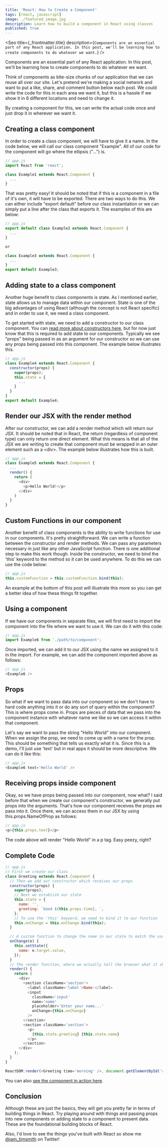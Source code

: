 ```yaml
---
title: 'React: How to Create a Component'
tags: [react, javascript]
image: ./featured_image.jpg
description: Learn how to build a component in React using classes
published: true
---
```


<Seo
  title={_frontmatter.title}
  description={`Components are an essential part of any React application. In this post, we'll be learning how to create components to do whatever we want.`}
/>

Components are an essential part of any React application. In this post, we'll be learning how to create components to do whatever we want.

Think of components as bite-size chunks of our application that we can reuse all over our site. Let's pretend we're making a social network and want to put a like, share, and comment button below each post. We could write the code for this in each area we want it, but this is a hassle if we show it in 6 different locations and need to change it.

By creating a component for this, we can write the actual code once and just drop it in wherever we want it.

## Creating a class component

In order to create a class component, we will have to give it a name. In the code below, we will call our class component "Example". All of our code for the component will go where the ellipsis ("...") is.

```javascript
// app.js
import React from 'react';

class Example1 extends React.Component {
  ...
}
```

That was pretty easy! It should be noted that if this is a component in a file of it's own, it will have to be exported. There are two ways to do this. We can either include "export default" before our class instantiation or we can simply put a line after the class that exports it. The examples of this are below:

```javascript
// app.js
export default class Example2 extends React.Component {
  ...
}

or

class Example3 extends React.Component {
  ...
}
export default Example3;
```

## Adding state to a class component

Another huge benefit to class components is state. As I mentioned earlier, state allows us to manage data within our component. State is one of the big advantages of using React (although the concept is not React specific) and in order to use it, we need a class component.

To get started with state, we need to add a constructor to our class component. You can [read more about constructors here](https://developer.mozilla.org/en-US/docs/Web/JavaScript/Reference/Classes/constructor), but for now just know that this is required to add state to our components. Typically we see "props" being passed in as an argument for our constructor so we can use any props being passed into this component. The example below illustrates this.

```javascript
// app.js
class Example4 extends React.Component {
  constructor(props) {
    super(props);
    this.state = {
      ...
    }
  }
}
export default Example4;
```

## Render our JSX with the render method

After our constructor, we can add a render method which will return our JSX. It should be noted that in React, the return (regardless of component type) can only return one direct element. What this means is that all of the JSX we are writing to create that component must be wrapped in an outer element such as a &lt;div&gt;. The example below illustrates how this is built.

```javascript
// app.js
class Example5 extends React.Component {
  ...
  render() {
    return (
      <div>
        <p>Hello World!</p>
      </div>
    )
  }
}
```

## Custom Functions in our component

Another benefit of class components is the ability to write functions for use in our components. It's pretty straightforward. We can write a function between the constructor and render methods. We can pass any parameters necessary in just like any other JavaScript function. There is one additional step to make this work though. Inside the constructor, we need to bind the 'this' keyword to the method so it can be used anywhere. To do this we can use the code below:

```javascript
// app.js
this.customFunction = this.customFunction.bind(this);
```

An example at the bottom of this post will illustrate this more so you can get a better idea of how these things fit together.

## Using a component

If we have our components in separate files, we will first need to import the component into the file where we want to use it. We can do it with this code:

```javascript
// app.js
import Example6 from './path/to/component';
```

Once imported, we can add it to our JSX using the name we assigned to it in the import. For example, we can add the component imported above as follows:

```javascript
// app.js
<Example6 />
```

## Props

So what if we want to pass data into our component so we don't have to hard code anything into it or do any sort of query within the component? This is where props come in. Props are pieces of data that we pass into the component instance with whatever name we like so we can access it within that component.

Let's say we want to pass the string "Hello World" into our component. When we assign the prop, we need to come up with a name for the prop. This should be something that tells us exactly what it is. Since this is a demo, I'll just use 'text' but in real apps it should be more descriptive. We can do it like this:

```javascript
// app.js
<Example6 text='Hello World' />
```

## Receiving props inside component

Okay, so we have props being passed into our component, now what? I said before that when we create our component's constructor, we generally put props into the arguments. That's how our component receives the props we pass into it. Once there, we can access them in our JSX by using this.props.NameOfProp as follows:

```javascript
// app.js
<p>{this.props.text}</p>
```

The code above will render "Hello World" in a p tag. Easy peezy, right?

## Complete Code

```javascript
// app.js
// First we create our class
class Greeting extends React.Component {
  // Then we add our constructor which receives our props
  constructor(props) {
    super(props);
    // Next we establish our state
    this.state = {
      name: '',
      greeting: `Good ${this.props.time}, `,
    };
    // To use the 'this' keyword, we need to bind it to our function
    this.onChange = this.onChange.bind(this);
  }

  // A custom function to change the name in our state to match the user input
  onChange(e) {
    this.setState({
      name: e.target.value,
    });
  }
  // The render function, where we actually tell the browser what it should show
  render() {
    return (
      <div>
        <section className='section'>
          <label className='label'>Name:</label>
          <input
            className='input'
            name='name'
            placeholder='Enter your name...'
            onChange={this.onChange}
          />
        </section>
        <section className='section'>
          <p>
            {this.state.greeting} {this.state.name}
          </p>
        </section>
      </div>
    );
  }
}

ReactDOM.render(<Greeting time='morning' />, document.getElementById('app'));
```

You can also [see the component in action here](https://codepen.io/iamtimsmith/pen/xaRydm/?editors=0010).

## Conclusion

Although these are just the basics, they will get you pretty far in terms of building things in React. Try playing around with things and passing props into new components or adding state to a component to present data. These are the foundational building blocks of React.

Also, I'd love to see the things you've built with React so show me [@iam_timsmith](https://www.twitter.com/iam_timsmith) on Twitter!
